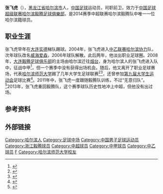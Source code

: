 {{noteta
|G1=足球
}}
{{Infobox football biography
| name = 张飞虎
| fullname = 
| nickname = 
| image = 
| birth_date = {{birth date and age|1984|8|5}}
| height = {{height|m=1.79}}
| birth_place = [[中国|中国]][[黑龙江省|黑龙江省]][[哈尔滨市|哈尔滨市]] 
| currentclub  = [[哈尔滨毅腾|哈尔滨毅腾]]
| clubnumber = 34
| position = [[前卫|前卫]]
| youthyears1 = 2001－2002
| youthclubs1 = [[大连实德|大连实德]]
| years1 = 2004－2005
| years2 = 2008
| years3 = 2013－
| clubs1 = [[哈尔滨协力|哈尔滨协力]]/[[威海爱森|威海爱森]]
| clubs2 = [[烟台毅腾|烟台毅腾]]
| clubs3 = [[哈尔滨毅腾|哈尔滨毅腾]]
| caps1 = 
| goals1 = 
| caps2 = 0
| goals2 = 0
| caps3 = 0
| goals3 = 0
| pcupdate = 2014年1月1日
| ntupdate = 
}}
'''张飞虎'''（{{bd|1984年|8月5日|||catIdx=Zhang Feihu}}），[[黑龙江省|黑龙江省]][[哈尔滨市|哈尔滨市]]人，[[中国|中国]][[足球|足球]]运动员，司职前卫，效力于[[中国足球超级联赛|中国足球超级联赛]][[哈尔滨毅腾足球俱樂部|哈尔滨毅腾足球俱樂部]]，是2014赛季中超联赛哈尔滨毅腾队中唯一一位哈尔滨籍球员。

== 职业生涯 ==
张飞虎早年在[[大连实德|大连实德]]梯队踢球。2004年，张飞虎进入[[中乙联赛|中乙联赛]][[哈尔滨协力|哈尔滨协力]]队，次年球队改名[[威海爱森|威海爱森]]，2006年球队解散。此后两年，他淡出职业足球圈。2008年，[[大连毅腾足球俱乐部|大连毅腾足球俱乐部]]的主场由哈尔滨迁往[[烟台|烟台]]，身为哈尔滨人的张飞虎进入队中，征战中甲<ref>{{cite news|title=毅腾巨资引援目标定位仍保级 外援构建强大进攻体系|url=http://sports.sina.com.cn/b/2008-03-26/20113557732.shtml|accessdate=2014-04-07|newspaper=新浪体育|date=2008-03-26|archive-date=2014-04-09|archive-url=https://web.archive.org/web/20140409002543/http://sports.sina.com.cn/b/2008-03-26/20113557732.shtml}}</ref>，但一个赛季中没有获得出场机会。随后，他又离开了职业足球赛场，代表[[哈尔滨师范大学|哈尔滨师范大学]]踢了几年大学生足球联赛<ref>{{cite news|title=09-10李宁大学生足球联赛(北区决赛)第三轮成绩公告|url=http://lining.sina.com.cn/15/2010/0511/208754.html|accessdate=2014-04-07|newspaper=新浪体育|date=2010-05-11|archive-date=2014-04-08|archive-url=https://web.archive.org/web/20140408223918/http://lining.sina.com.cn/15/2010/0511/208754.html}}</ref><ref>{{cite news|title=李宁大学生联赛 哈尔滨师范一球险胜北方民族大学|url=http://sports.sina.com.cn/c/2011-05-15/15225577553.shtml|accessdate=2014-04-07|newspaper=新浪体育|date=2011-05-15|archive-date=2016-03-04|archive-url=https://web.archive.org/web/20160304123829/http://sports.sina.com.cn/c/2011-05-15/15225577553.shtml}}</ref>，还曾参加[[第九届大学生运动会|第九届大学生运动会]]足球比赛<ref>{{cite news|title=第九届大学生运动会足球项目参赛运动员名单公示|url=http://lining.sina.com.cn/15/2010/0511/208754.html|accessdate=2014-04-07|newspaper=中国学生体育网|date=2012-02-13|archive-date=2014-04-08|archive-url=https://web.archive.org/web/20140408223918/http://lining.sina.com.cn/15/2010/0511/208754.html}}</ref>。2011年中，张飞虎一度跟随毅腾队训练，不过“无意归队”。<ref>{{cite news|title=毅腾冲刺中乙两新面孔现身 伤病情况基本有好转|url=http://www.hinews.cn/news/system/2011/07/27/013038510.shtml|accessdate=2014-04-07|newspaper=哈尔滨新闻网|date=2011-07-27|archive-date=2016-03-04|archive-url=https://web.archive.org/web/20160304051614/http://www.hinews.cn/news/system/2011/07/27/013038510.shtml}}</ref>2013年，张飞虎重回毅腾队，这个赛季球队历史性地冲上中超，但他没有出过场。

==参考资料==
{{reflist}}

== 外部链接 ==
{{2013年中甲分类名单毅腾}}
{{2014年中超分类名单哈尔滨}}

{{DEFAULTSORT:Zhang, Feihu}}
[[Category:哈尔滨人|Category:哈尔滨人]]
[[Category:足球中场|Category:足球中场]]
[[Category:中国男子足球运动员|Category:中国男子足球运动员]]
[[Category:浙江毅腾球员|Category:浙江毅腾球员]]
[[Category:中超球员|Category:中超球员]]
[[Category:中甲球员|Category:中甲球员]]
[[Category:中乙球员|Category:中乙球员]]
[[Category:张姓|F]]
[[Category:哈尔滨师范大学校友|Category:哈尔滨师范大学校友]]